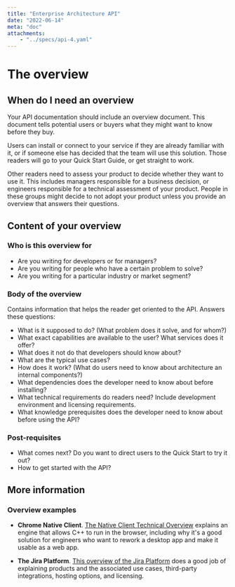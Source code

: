 ```yaml
---
title: "Enterprise Architecture API"
date: "2022-06-14"
meta: "doc"
attachments:
    - "../specs/api-4.yaml"
---
```


# The overview

## When do I need an overview

Your API documentation should include an overview document. This document tells potential users or buyers what they might want to know before they buy.

Users can install or connect to your service if they are already familiar with it, or if someone else has decided that the team will use this solution. Those readers will go to your Quick Start Guide, or get straight to work.

Other readers need to assess your product to decide whether they want to use it. This includes managers responsible for a business decision, or engineers responsible for a technical assessment of your product. People in these groups might decide to not adopt your product unless you provide an overview that answers their questions.

## Content of your overview

### Who is this overview for

* Are you writing for developers or for managers?
* Are you writing for people who have a certain problem to solve?
* Are you writing for a particular industry or market segment?

### Body of the overview

Contains information that helps the reader get oriented to the API. Answers these questions:

* What is it supposed to do? (What problem does it solve, and for whom?)
* What exact capabilities are available to the user? What services does it offer?
* What does it not do that developers should know about?
* What are the typical use cases?
* How does it work? (What do users need to know about architecture an internal components?)
* What dependencies does the developer need to know about before installing?
* What technical requirements do readers need? Include development environment and licensing requirements.
* What knowledge prerequisites does the developer need to know about before using the API?

### Post-requisites

* What comes next? Do you want to direct users to the Quick Start to try it out?
* How to get started with the API?

## More information

### Overview examples

* **Chrome Native Client**. [The Native Client Technical Overview](https://developer.chrome.com/native-client/overview) explains an engine that allows C++ to run in the browser, including why it's a good solution for engineers who want to rework a desktop app and make it usable as a web app.

* **The Jira Platform**. [This overview of the Jira Platform](https://www.atlassian.com/software/jira/guides/getting-started/overview#about-the-jira-platform) does a good job of explaining products and the associated use cases, third-party integrations, hosting options, and licensing.

